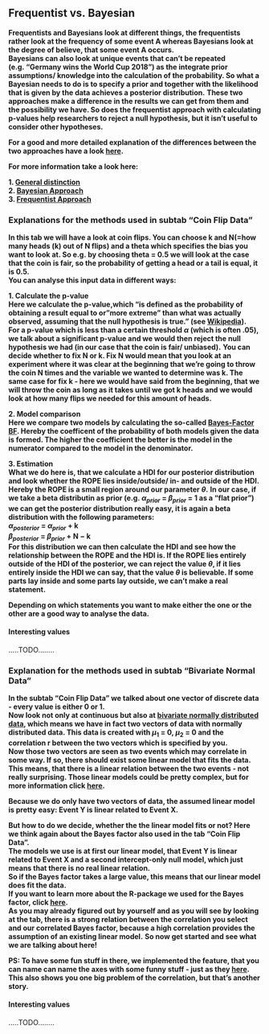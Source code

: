 <script type="text/javascript"
          src="http://cdn.mathjax.org/mathjax/latest/MathJax.js?config=TeX-AMS-MML_HTMLorMML">
</script>

## Frequentist vs. Bayesian
**Frequentists and Bayesians look at different things, the frequentists rather look at the frequency of some event A whereas Bayesians look at the degree of believe, that some event A occurs.**  
**Bayesians can also look at unique events that can't be repeated (e.g. "Germany wins the World Cup 2018") as the integrate prior assumptions/ knowledge into the calculation of the probability. So what a Bayesian needs to do is to specify a prior and together with the likelihood that is given by the data achieves a posterior distribution.** 
**These two approaches make a difference in the results we can get from them and the possibility we have. So does the frequentist approach with calculating p-values help researchers to reject a null hypothesis, but it isn't useful to consider other hypotheses.**

**For a good and more detailed explanation of the differences between the two approaches have a look [here](http://blog.keithw.org/2013/02/q-what-is-difference-between-bayesian.html).**

**For more information take a look here:**  
  
**1. [General distinction](http://www.stat.ufl.edu/archived/casella/Talks/BayesRefresher.pdf)**  
**2. [Bayesian Approach](https://en.wikipedia.org/wiki/Bayesian)**  
**3. [Frequentist Approach](https://en.wikipedia.org/wiki/Frequentist_inference)**   


### Explanations for the methods used in subtab "Coin Flip Data"

**In this tab we will have a look at coin flips. You can choose k and N(=how many heads (k) out of N flips) and a theta which specifies the bias you want to look at. So e.g. by choosing theta = 0.5 we will look at the case that the coin is fair, so the probability of getting a head or a tail is equal, it is 0.5.**  
**You can analyse this input data in different ways:**   

**1. Calculate the p-value**  
**Here we calculate the p-value,which "is defined as the probability of obtaining a result equal to or "more extreme" than what was actually observed, assuming that the null hypothesis is true." (see [Wikipedia](https://en.wikipedia.org/wiki/P-value#Definition_and_interpretation)).**   
**For a p-value which is less than a certain threshold $\alpha$ (which is often .05), we talk about a significant p-value and we would then reject the null hypothesis we had (in our case that the coin is fair/ unbiased).**
**You can decide whether to fix N or k. Fix N would mean that you look at an experiment where it was clear at the beginning that we're going to throw the coin N times and the variable we wanted to determine was k. The same case for fix k - here we would have said from the beginning, that we will throw the coin as long as it takes until we got k heads and we would look at how many flips we needed for this amount of heads.**
  
**2. Model comparison**  
**Here we compare two models by calculating the so-called [Bayes-Factor BF](https://en.wikipedia.org/wiki/Bayes_factor). Hereby the coefficent of the probability of both models given the data is formed. The higher the coefficient the better is the model in the numerator compared to the model in the denominator.**
  
**3. Estimation**  
**What we do here is, that we calculate a HDI for our posterior distribution and look whether the ROPE lies inside/outside/ in- and outside of the HDI. Hereby the ROPE is a small region around our parameter $\theta$.**
**In our case, if we take a beta distributin as prior (e.g. $\alpha _{prior}$ = $\beta _{prior}$ = 1 as a "flat prior") we can get the posterior distribution really easy, it is again a beta distribution with the following parameters:**  
**$\alpha _{posterior}$ = $\alpha _{prior}$ + k**  
**$\beta _{posterior}$ = $\beta _{prior}$ + N − k**  
**For this distribution we can then calculate the HDI and see how the relationship between the ROPE and the HDI is.  If the ROPE lies entirely outside of the HDI of the posterior, we can reject the value $\theta$, if it lies entirely inside the HDI we can say, that the value $\theta$ is believable. If some parts lay inside and some parts lay outside, we can't make a real statement.**  

**Depending on which statements you want to make either the one or the other are a good way to analyse the data.**

#### Interesting values

.....TODO........


### Explanation for the methods used in subtab "Bivariate Normal Data"

**In the subtab "Coin Flip Data" we talked about one vector of discrete data - every value is either 0 or 1.**  
**Now look not only at continuous but also at [bivariate normally distributed data](https://en.wikipedia.org/wiki/Multivariate_normal_distribution), which means we have in fact two vectors of data with normally distributed data. This data is created with $\mu_1$ = 0, $\mu_2$ = 0 and the correlation r between the two vectors which is specified by you.**  
**Now those two vectors are seen as two events which may correlate in some way. If so, there should exist some linear model that fits the data. This means, that there is a linear relation between the two events - not really surprising. Those linear models could be pretty complex, but for more information click [here](https://en.wikipedia.org/wiki/Linear_model).**
  
**Because we do only have two vectors of data, the assumed linear model is pretty easy: Event Y is linear related to Event X.**  
  
**But how to do we decide, whether the the linear model fits or not? Here we think again about the Bayes factor also used in the tab "Coin Flip Data".**  
**The models we use is at first our linear model, that Event Y is linear related to Event X and a second intercept-only null model, which just means that there is no real linear relation.**  
**So if the Bayes factor takes a large value, this means that our linear model does fit the data.**  
**If you want to learn more about the R-package we used for the Bayes factor, click [here](https://en.wikipedia.org/wiki/Linear_model).**  
**As you may already figured out by yourself and as you will see by looking at the tab, there is a strong relation between the correlation you select and our correlated Bayes factor, because a high correlation provides the assumption of an existing linear model.**
**So now get started and see what we are talking about here!**

**PS: To have some fun stuff in there, we implemented the feature, that you can name can name the axes with some funny stuff - just as they [here](http://tylervigen.com/spurious-correlations). This also shows you one big problem of the correlation, but that's another story.**

#### Interesting values

.....TODO........

